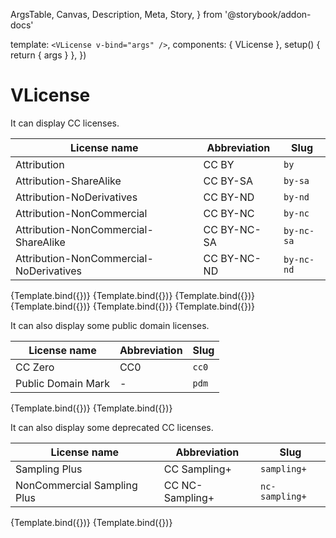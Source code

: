   ArgsTable,
  Canvas,
  Description,
  Meta,
  Story,
} from '@storybook/addon-docs'


<Meta title="Components/VLicense" component={VLicense} />

  template: `<VLicense v-bind="args" />`,
  components: { VLicense },
  setup() {
    return { args }
  },
})

# VLicense

<Description of={VLicense} />

<ArgsTable of={VLicense} />

It can display CC licenses.

| License name                            | Abbreviation | Slug       |
| --------------------------------------- | ------------ | ---------- |
| Attribution                             | CC BY        | `by`       |
| Attribution-ShareAlike                  | CC BY-SA     | `by-sa`    |
| Attribution-NoDerivatives               | CC BY-ND     | `by-nd`    |
| Attribution-NonCommercial               | CC BY-NC     | `by-nc`    |
| Attribution-NonCommercial-ShareAlike    | CC BY-NC-SA  | `by-nc-sa` |
| Attribution-NonCommercial-NoDerivatives | CC BY-NC-ND  | `by-nc-nd` |

<Canvas>
  <Story
    name="CC BY"
    args={{
      license: 'by',
    }}
  >
    {Template.bind({})}
  </Story>
  <Story
    name="CC BY-SA"
    args={{
      license: 'by-sa',
    }}
  >
    {Template.bind({})}
  </Story>
  <Story
    name="CC BY-ND"
    args={{
      license: 'by-nd',
    }}
  >
    {Template.bind({})}
  </Story>
  <Story
    name="CC BY-NC"
    args={{
      license: 'by-nc',
    }}
  >
    {Template.bind({})}
  </Story>
  <Story
    name="CC BY-NC-SA"
    args={{
      license: 'by-nc-sa',
    }}
  >
    {Template.bind({})}
  </Story>
  <Story
    name="CC BY-NC-ND"
    args={{
      license: 'by-nc-nd',
    }}
  >
    {Template.bind({})}
  </Story>
</Canvas>

It can also display some public domain licenses.

| License name       | Abbreviation | Slug  |
| ------------------ | ------------ | ----- |
| CC Zero            | CC0          | `cc0` |
| Public Domain Mark | -            | `pdm` |

<Canvas>
  <Story
    name="CC0"
    args={{
      license: 'cc0',
    }}
  >
    {Template.bind({})}
  </Story>
  <Story
    name="PDM"
    args={{
      license: 'pdm',
    }}
  >
    {Template.bind({})}
  </Story>
</Canvas>

It can also display some deprecated CC licenses.

| License name                | Abbreviation    | Slug           |
| --------------------------- | --------------- | -------------- |
| Sampling Plus               | CC Sampling+    | `sampling+`    |
| NonCommercial Sampling Plus | CC NC-Sampling+ | `nc-sampling+` |

<Canvas>
  <Story
    name="CC Sampling+"
    args={{
      license: 'sampling+',
    }}
  >
    {Template.bind({})}
  </Story>
  <Story
    name="CC NC-Sampling+"
    args={{
      license: 'nc-sampling+',
    }}
  >
    {Template.bind({})}
  </Story>
</Canvas>
